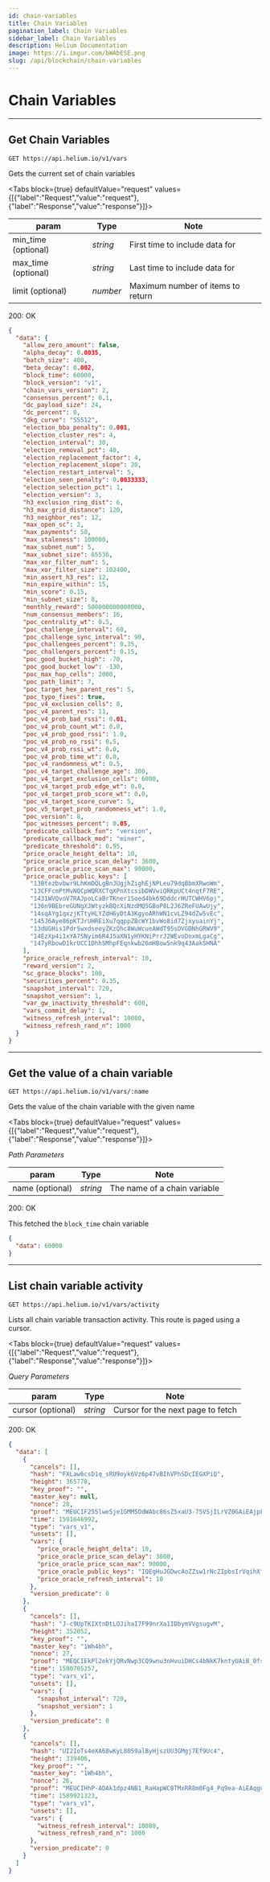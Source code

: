 ```yaml
---
id: chain-variables
title: Chain Variables
pagination_label: Chain Variables
sidebar_label: Chain Variables
description: Helium Documentation
image: https://i.imgur.com/bWAbESE.png
slug: /api/blockchain/chain-variables
---
```



# Chain Variables

---

## Get Chain Variables

```
GET https://api.helium.io/v1/vars
```

Gets the current set of chain variables

<Tabs
  block={true}
  defaultValue="request"
  values={[{"label":"Request","value":"request"},{"label":"Response","value":"response"}]}>
<TabItem value="request">

| param               | Type     | Note                              |
| ------------------- | -------- | --------------------------------- |
| min_time (optional) | _string_ | First time to include data for    |
| max_time (optional) | _string_ | Last time to include data for     |
| limit (optional)    | _number_ | Maximum number of items to return |

</TabItem>
<TabItem value="response">

200: OK

```json
{
  "data": {
    "allow_zero_amount": false,
    "alpha_decay": 0.0035,
    "batch_size": 400,
    "beta_decay": 0.002,
    "block_time": 60000,
    "block_version": "v1",
    "chain_vars_version": 2,
    "consensus_percent": 0.1,
    "dc_payload_size": 24,
    "dc_percent": 0,
    "dkg_curve": "SS512",
    "election_bba_penalty": 0.001,
    "election_cluster_res": 4,
    "election_interval": 30,
    "election_removal_pct": 40,
    "election_replacement_factor": 4,
    "election_replacement_slope": 20,
    "election_restart_interval": 5,
    "election_seen_penalty": 0.0033333,
    "election_selection_pct": 1,
    "election_version": 3,
    "h3_exclusion_ring_dist": 6,
    "h3_max_grid_distance": 120,
    "h3_neighbor_res": 12,
    "max_open_sc": 2,
    "max_payments": 50,
    "max_staleness": 100000,
    "max_subnet_num": 5,
    "max_subnet_size": 65536,
    "max_xor_filter_num": 5,
    "max_xor_filter_size": 102400,
    "min_assert_h3_res": 12,
    "min_expire_within": 15,
    "min_score": 0.15,
    "min_subnet_size": 8,
    "monthly_reward": 500000000000000,
    "num_consensus_members": 16,
    "poc_centrality_wt": 0.5,
    "poc_challenge_interval": 60,
    "poc_challenge_sync_interval": 90,
    "poc_challengees_percent": 0.35,
    "poc_challengers_percent": 0.15,
    "poc_good_bucket_high": -70,
    "poc_good_bucket_low": -130,
    "poc_max_hop_cells": 2000,
    "poc_path_limit": 7,
    "poc_target_hex_parent_res": 5,
    "poc_typo_fixes": true,
    "poc_v4_exclusion_cells": 8,
    "poc_v4_parent_res": 11,
    "poc_v4_prob_bad_rssi": 0.01,
    "poc_v4_prob_count_wt": 0.0,
    "poc_v4_prob_good_rssi": 1.0,
    "poc_v4_prob_no_rssi": 0.5,
    "poc_v4_prob_rssi_wt": 0.0,
    "poc_v4_prob_time_wt": 0.0,
    "poc_v4_randomness_wt": 0.5,
    "poc_v4_target_challenge_age": 300,
    "poc_v4_target_exclusion_cells": 6000,
    "poc_v4_target_prob_edge_wt": 0.0,
    "poc_v4_target_prob_score_wt": 0.0,
    "poc_v4_target_score_curve": 5,
    "poc_v5_target_prob_randomness_wt": 1.0,
    "poc_version": 8,
    "poc_witnesses_percent": 0.05,
    "predicate_callback_fun": "version",
    "predicate_callback_mod": "miner",
    "predicate_threshold": 0.95,
    "price_oracle_height_delta": 10,
    "price_oracle_price_scan_delay": 3600,
    "price_oracle_price_scan_max": 90000,
    "price_oracle_public_keys": [
      "13Btezbvbwr9LhKmDQLgBnJUgjhZighEjNPLeu79dqBbmXRwoWm",
      "13CFFcmPtMvNQCpWQRXCTqXPnXtcsibDWVwiQRKpUCt4nqtF7RE",
      "1431WVQvoV7RAJpoLCaBrTKner1Soed4bk69DddcrHUTCWHV6pj",
      "136n9BEbreGUNgXJWtyzkBQcXiNzdMQ5GBoP8L2J6ZReFUAwUjy",
      "14sqAYg1qxzjKTtyHLYZdH6yDtA3KgyoARhWN1cvLZ94dZw5vEc",
      "145J6Aye86pKTJrUHREiXu7qqppZBcWY1bvWo8id7ZjxyuainYj",
      "13dUGHis1PdrSwxdseoyZKzQhc8WuWcueAWdT95sDVGDNhGRWV9",
      "14EzXp4i1xYA7SNyim6R4J5aXN1yHYKNiPrrJ2WEvoDnxmLgaCg",
      "147yRbowD1krUCC1DhhSMhpFEqnkwb26mHBow5nk9q43AakSHNA"
    ],
    "price_oracle_refresh_interval": 10,
    "reward_version": 2,
    "sc_grace_blocks": 100,
    "securities_percent": 0.35,
    "snapshot_interval": 720,
    "snapshot_version": 1,
    "var_gw_inactivity_threshold": 600,
    "vars_commit_delay": 1,
    "witness_refresh_interval": 10080,
    "witness_refresh_rand_n": 1000
  }
}
```

</TabItem>
</Tabs>

---

## Get the value of a chain variable

```
GET https://api.helium.io/v1/vars/:name
```

Gets the value of the chain variable with the given name

<Tabs
  block={true}
  defaultValue="request"
  values={[{"label":"Request","value":"request"},{"label":"Response","value":"response"}]}>
<TabItem value="request">

_Path Parameters_

| param           | Type     | Note                         |
| --------------- | -------- | ---------------------------- |
| name (optional) | _string_ | The name of a chain variable |

</TabItem>
<TabItem value="response">

200: OK

This fetched the `block_time` chain variable

```json
{
  "data": 60000
}
```

</TabItem>
</Tabs>

---

## List chain variable activity

```
GET https://api.helium.io/v1/vars/activity
```

Lists all chain variable transaction activity. This route is paged using a cursor.

<Tabs
  block={true}
  defaultValue="request"
  values={[{"label":"Request","value":"request"},{"label":"Response","value":"response"}]}>
<TabItem value="request">

_Query Parameters_

| param             | Type     | Note                              |
| ----------------- | -------- | --------------------------------- |
| cursor (optional) | _string_ | Cursor for the next page to fetch |

</TabItem>
<TabItem value="response">

200: OK

```json
{
  "data": [
    {
      "cancels": [],
      "hash": "FXLaw6csD1q_sRU9oyk6Vz6p47vBIhVPhSDcIEGXPiQ",
      "height": 365778,
      "key_proof": "",
      "master_key": null,
      "nonce": 28,
      "proof": "MEUCIF255lwe5je1GMM5OdWAbc86sZ5xaU3-75VSjILrVZ0GAiEAjpFTh7bSvrZV4fC2vnFN7KKG3bsBUhdBDe6JRUJ-AyM",
      "time": 1591646992,
      "type": "vars_v1",
      "unsets": [],
      "vars": {
        "price_oracle_height_delta": 10,
        "price_oracle_price_scan_delay": 3600,
        "price_oracle_price_scan_max": 90000,
        "price_oracle_public_keys": "IQEgHuJGDwcAoZZsw1rNcZIpbsIrVqihXfFEKX2g5YLNjCEBIO1OyYQtE8A+UdHQnGfgiTPBoA9g7qAq665jgMcUmt4hAY+mQWlLOM6dVi7hrugbt5H4Mo3SkJv+UOHwpKTVDJJkIQEUgzPrDa98YpqHWsRTDnbfvd2atT5pt4d5aWUzo3fOhCEB/oFGezNl0OBjrD5+/DuCVF3n1vjPi1SeeOgGCHnzGc0hAZTW/LUBIchFlJIiHRZbbBASIS0A0mT907FOUnF6lS/wIQFaM7GI+z26SkZoPG510rm0As7zf9ZlGLS+o50txhXIwiEBqtvQSZyN25QHlP3RQjDaW0fo9Mb97CjJWnA97JxF620hAZrrw1ilYRXLAaFgR+zBvDK51g8OVj31g24WlggwrmhC",
        "price_oracle_refresh_interval": 10
      },
      "version_predicate": 0
    },
    {
      "cancels": [],
      "hash": "J-c9UpTKIXtnDtLOJihaI7F99nrXa1IDbymVVgsugvM",
      "height": 352052,
      "key_proof": "",
      "master_key": "1Wh4bh",
      "nonce": 27,
      "proof": "MEQCIEkPl2ekYjQRvNwp3CQ9wnu3nHvuiDHCs4bNkK7kntyUAiB_0fspgA60E6TNViasYBuTcla06__jpxFGMpsWPnJ3xA",
      "time": 1590705257,
      "type": "vars_v1",
      "unsets": [],
      "vars": {
        "snapshot_interval": 720,
        "snapshot_version": 1
      },
      "version_predicate": 0
    },
    {
      "cancels": [],
      "hash": "UI2IoTs4eXA68wKyL8059alByHjszUU3GMgj7Ef9Uc4",
      "height": 339406,
      "key_proof": "",
      "master_key": "1Wh4bh",
      "nonce": 26,
      "proof": "MEUCIHhP-ADAk1dpz4NB1_RaHapWCBTMxRR8m0Fg4_Pq9ea-AiEAqgnPEc09kclYyv7LO3NT93fb-KbjgK4YOIQYiUm_ero",
      "time": 1589921323,
      "type": "vars_v1",
      "unsets": [],
      "vars": {
        "witness_refresh_interval": 10080,
        "witness_refresh_rand_n": 1000
      },
      "version_predicate": 0
    }
  ]
}
```

</TabItem>
</Tabs>
